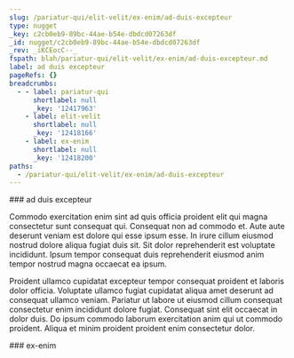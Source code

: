 ```yaml
---
slug: /pariatur-qui/elit-velit/ex-enim/ad-duis-excepteur
type: nugget
_key: c2cb0eb9-89bc-44ae-b54e-dbdcd07263df
_id: nugget/c2cb0eb9-89bc-44ae-b54e-dbdcd07263df
_rev: _iKCEocC--_
fspath: blah/pariatur-qui/elit-velit/ex-enim/ad-duis-excepteur.md
label: ad duis excepteur
pageRefs: {}
breadcrumbs:
  - - label: pariatur-qui
      shortlabel: null
      _key: '12417963'
    - label: elit-velit
      shortlabel: null
      _key: '12418166'
    - label: ex-enim
      shortlabel: null
      _key: '12418200'
paths:
  - /pariatur-qui/elit-velit/ex-enim/ad-duis-excepteur
---
```


<NuggetArea>
<Nugget slug="/pariatur-qui/elit-velit/ex-enim/ad-duis-excepteur" type="nugget" _key="c2cb0eb9-89bc-44ae-b54e-dbdcd07263df" _id="nugget/c2cb0eb9-89bc-44ae-b54e-dbdcd07263df" _rev="_iKCEocC--_" fspath="blah/pariatur-qui/elit-velit/ex-enim/ad-duis-excepteur.md" label="ad duis excepteur" paths="/pariatur-qui/elit-velit/ex-enim/ad-duis-excepteur">
<NuggetBody>
### ad duis excepteur

Commodo exercitation enim sint ad quis officia proident elit qui magna consectetur sunt consequat qui. Consequat non ad commodo et. Aute aute deserunt veniam est dolore qui esse ipsum esse. In irure cillum eiusmod nostrud dolore aliqua fugiat duis sit. Sit dolor reprehenderit est voluptate incididunt. Ipsum tempor consequat duis reprehenderit eiusmod anim tempor nostrud magna occaecat ea ipsum.

Proident ullamco cupidatat excepteur tempor consequat proident et laboris dolor officia. Voluptate ullamco fugiat cupidatat aliqua amet deserunt ad consequat ullamco veniam. Pariatur ut labore ut eiusmod cillum consequat consectetur enim incididunt dolore fugiat. Consequat sint elit occaecat in dolor duis. Do ipsum commodo laborum exercitation anim qui ut commodo proident. Aliqua et minim proident proident enim consectetur dolor.

</NuggetBody>
<Breadcrumbs>
<Crumbs>
<Crumb _key="12417963" label="pariatur-qui" /><Crumb _key="12418166" label="elit-velit" /><Crumb _key="12418200" label="ex-enim" />
</Crumbs>
</Breadcrumbs>
</Nugget>

<NuggetsInbound>
</NuggetsInbound>
<NuggetsOutbound>
</NuggetsOutbound>
</NuggetArea>
<PassagesInbound>
<Passage direction="inbound" type="passage" _key="12418200" _id="passage/12418200" _rev="_iKCEocC---" label="ex-enim" passage="ex-enim" fspath="blah/pariatur-qui/elit-velit/ex-enim" paths="/pariatur-qui/elit-velit/ex-enim" slug="/pariatur-qui/elit-velit/ex-enim">
<NuggetBody>
### ex-enim

</NuggetBody>
<Breadcrumbs>
<Crumbs>
<Crumb _key="12417963" label="pariatur-qui" /><Crumb _key="12418166" label="elit-velit" />
</Crumbs>
</Breadcrumbs>
</Passage>

</PassagesInbound>
<PassagesOutbound>
</PassagesOutbound>